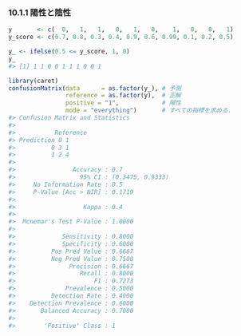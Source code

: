 ### 10.1.1 陽性と陰性

```r
y       <- c(  0,   1,   1,   0,   1,   0,    1,   0,   0,   1)
y_score <- c(0.7, 0.8, 0.3, 0.4, 0.9, 0.6, 0.99, 0.1, 0.2, 0.5)
```

```r
y_ <- ifelse(0.5 <= y_score, 1, 0)
y_
#> [1] 1 1 0 0 1 1 1 0 0 1
```

```r
library(caret)
confusionMatrix(data      = as.factor(y_), # 予測
                reference = as.factor(y),  # 正解
                positive = "1",            # 陽性
                mode = "everything")       # すべての指標を求める．
#> Confusion Matrix and Statistics
#> 
#>           Reference
#> Prediction 0 1
#>          0 3 1
#>          1 2 4
#>                                           
#>                Accuracy : 0.7             
#>                  95% CI : (0.3475, 0.9333)
#>     No Information Rate : 0.5             
#>     P-Value [Acc > NIR] : 0.1719          
#>                                           
#>                   Kappa : 0.4             
#>                                           
#>  Mcnemar's Test P-Value : 1.0000          
#>                                           
#>             Sensitivity : 0.8000          
#>             Specificity : 0.6000          
#>          Pos Pred Value : 0.6667          
#>          Neg Pred Value : 0.7500          
#>               Precision : 0.6667          
#>                  Recall : 0.8000          
#>                      F1 : 0.7273          
#>              Prevalence : 0.5000          
#>          Detection Rate : 0.4000          
#>    Detection Prevalence : 0.6000          
#>       Balanced Accuracy : 0.7000          
#>                                           
#>        'Positive' Class : 1
```

